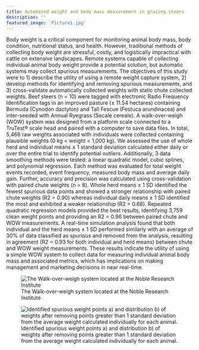 ```yaml
---
title: Automated weight and body mass measurement in grazing steers
description: ''
featured_image: 'Picture1.jpg'
---
```

Body weight is a critical component for monitoring animal body mass, body condition, nutritional status, and health. However, traditional methods of collecting body weight are stressful, costly, and logistically impractical with cattle on extensive landscapes. Remote systems capable of collecting individual animal body weight provide a potential solution, but automatic systems may collect spurious measurements. The objectives of this study were to 1) describe the utility of using a remote weight capture system, 2) develop methods for identifying and removing spurious measurements, and 3) cross-validate automatically collected weights with static chute collected weights. Beef steers (n = 10) were tagged with electronic Radio Frequency Identification tags in an improved pasture (± 11.54 hectares) containing Bermuda (Cynodon dactylon) and Tall Fescue (Festuca arundinacea) and inter-seeded with Annual Ryegrass (Secale cereale). A walk-over-weigh (WOW) system was designed from a platform scale connected to a TruTest® scale head and paired with a computer to save data files. In total, 5,466 raw weights associated with individuals were collected containing plausible weights (0 kg < weight < 1,000 kg). We assessed the use of whole herd and individual means ± 1 standard deviation calculated either daily or over the entire trial to identify potential outliers. Additionally, 3 data smoothing methods were tested: a linear quadratic model, cubic splines, and polynomial regression. Each method was evaluated for total weight events recorded, event frequency, measured body mass and average daily gain. Further, accuracy and precision was calculated using cross-validation with paired chute weights (n = 8). Whole herd means ± 1 SD identified the fewest spurious data points and showed a stronger relationship with paired chute weights (R2 = 0.90) whereas individual daily means ± 1 SD identified the most and exhibited a weaker relationship (R2 = 0.68). Repeated quadratic regression models provided the best results, identifying 3,759 clean weight points and providing an R2 = 0.96 between paired chute and WOW measurements. A real-time simulation analysis found that both individual and the herd means ± 1 SD performed similarly with an average of 30% of data classified as spurious and removed from the analysis, resulting in agreement (R2 = 0.93 for both individual and herd means) between chute and WOW weight measurements. These results indicate the utility of using a simple WOW system to collect data for measuring individual animal body mass and associated metrics, which has implications on making management and marketing decisions in near real-time.

![The Walk-over-weigh system located at the Noble Research Institute](Picture2.png)

![Identified spurious weight points a) and distribution b) of weights after removing points greater than 1 standard deviation from the average weight calculated individually for each animal.](Picture3.png)
